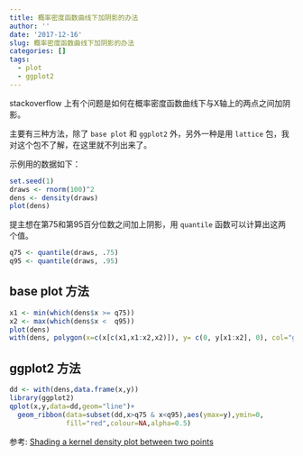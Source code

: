 ```yaml
---
title: 概率密度函数曲线下加阴影的办法
author: ''
date: '2017-12-16'
slug: 概率密度函数曲线下加阴影的办法
categories: []
tags:
  - plot
  - ggplot2
---
```


stackoverflow 上有个问题是如何在概率密度函数曲线下与X轴上的两点之间加阴影。

主要有三种方法，除了 `base plot` 和 `ggplot2` 外，另外一种是用 `lattice` 包，我对这个包不了解，在这里就不列出来了。

示例用的数据如下：
```r
set.seed(1)
draws <- rnorm(100)^2
dens <- density(draws)
plot(dens)
```

提主想在第75和第95百分位数之间加上阴影，用 `quantile` 函数可以计算出这两个值。
```r
q75 <- quantile(draws, .75)
q95 <- quantile(draws, .95)
```


## base plot 方法
```r
x1 <- min(which(dens$x >= q75))  
x2 <- max(which(dens$x <  q95))
plot(dens)
with(dens, polygon(x=c(x[c(x1,x1:x2,x2)]), y= c(0, y[x1:x2], 0), col="gray"))
```


## ggplot2 方法
```r
dd <- with(dens,data.frame(x,y))
library(ggplot2)
qplot(x,y,data=dd,geom="line")+
  geom_ribbon(data=subset(dd,x>q75 & x<q95),aes(ymax=y),ymin=0,
              fill="red",colour=NA,alpha=0.5)
```

参考: [Shading a kernel density plot between two points](https://stackoverflow.com/questions/3494593/shading-a-kernel-density-plot-between-two-points)
